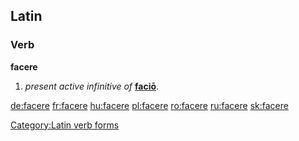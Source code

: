 ==Latin==
===Verb===
'''facere'''

# ''present active infinitive of'' '''[[facio#Latin|faciō]]'''.

[[Category:Latin verb forms]]

[[de:facere]]
[[fr:facere]]
[[hu:facere]]
[[pl:facere]]
[[ro:facere]]
[[ru:facere]]
[[sk:facere]]